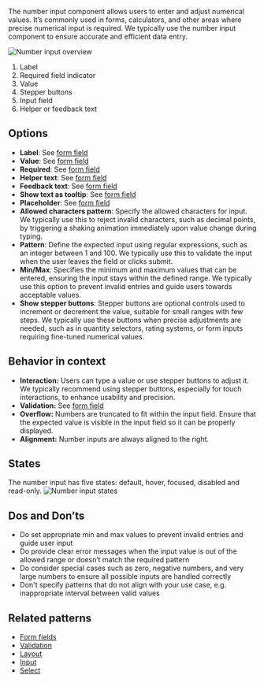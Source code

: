 The number input component allows users to enter and adjust numerical values. It’s commonly used in forms, calculators, and other areas where precise numerical input is required. We typically use the number input component to ensure accurate and efficient data entry.


![Number input overview](https://www.figma.com/design/wEptRgAezDU1z80Cn3eZ0o/iX-Pattern-Illustrations?node-id=3805-24565&t=DtCmoFcLwhf7ke3S-4)

1. Label
2. Required field indicator
3. Value
4. Stepper buttons
5. Input field
6. Helper or feedback text

## Options

- **Label**: See [form field](./forms/forms-field.md)
- **Value**: See [form field](./forms/forms-field.md)
- **Required**: See [form field](./forms/forms-field.md)
- **Helper text**: See [form field](./forms/forms-field.md)
- **Feedback text**: See [form field](./forms/forms-field.md)
- **Show text as tooltip**: See [form field](./forms/forms-field.md)
- **Placeholder**: See [form field](./forms/forms-field.md)
- **Allowed characters pattern**: Specify the allowed characters for input. We typically use this to reject invalid characters, such as decimal points, by triggering a shaking animation immediately upon value change during typing.
- **Pattern**: Define the expected input using regular expressions, such as an integer between 1 and 100. We typically use this to validate the input when the user leaves the field or clicks submit.
- **Min/Max**: Specifies the minimum and maximum values that can be entered, ensuring the input stays within the defined range. We typically use this option to prevent invalid entries and guide users towards acceptable values.
- **Show stepper buttons**: Stepper buttons are optional controls used to increment or decrement the value, suitable for small ranges with few steps. We typically use these buttons when precise adjustments are needed, such as in quantity selectors, rating systems, or form inputs requiring fine-tuned numerical values.

## Behavior in context
- **Interaction:** Users can type a value or use stepper buttons to adjust it. We typically recommend using stepper buttons, especially for touch interactions, to enhance usability and precision.
- **Validation:** See [form field](./forms/forms-validation.md)
- **Overflow:** Numbers are truncated to fit within the input field. Ensure that the expected value is visible in the input field so it can be properly displayed.
- **Alignment:** Number inputs are always aligned to the right.

## States
The number input has five states: default, hover, focused, disabled and read-only.
![Number input states](https://www.figma.com/design/wEptRgAezDU1z80Cn3eZ0o/iX-Pattern-Illustrations?node-id=4097-1041&t=lGjPn4Q9U7Fa81TI-4)

## Dos and Don’ts
- Do set appropriate min and max values to prevent invalid entries and guide user input
- Do provide clear error messages when the input value is out of the allowed range or doesn’t match the required pattern
- Do consider special cases such as zero, negative numbers, and very large numbers to ensure all possible inputs are handled correctly
- Don't specify patterns that do not align with your use case, e.g. inappropriate interval between valid values

## Related patterns
- [Form fields](./forms/forms-field.md)
- [Validation](./forms/forms-validation.md)
- [Layout](./forms/forms-layout.md)
- [Input](./input.mdx)
- [Select](./select.mdx)
